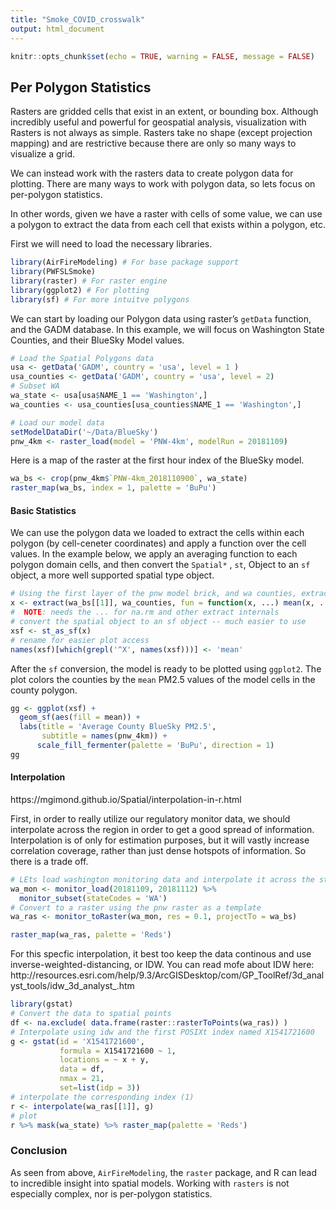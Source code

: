 ```yaml
---
title: "Smoke_COVID_crosswalk"
output: html_document
---
```


```r
knitr::opts_chunk$set(echo = TRUE, warning = FALSE, message = FALSE)
```

## Per Polygon Statistics

Rasters are gridded cells that exist in an extent, or bounding box. Although incredibly useful and powerful for geospatial analysis, visualization with Rasters is not always as simple. Rasters take no shape (except projection mapping) and are restrictive because there are only so many ways to visualize a grid. 

We can instead work with the rasters data to create polygon data for plotting. There are many ways to work with polygon data, so lets focus on per-polygon statistics. 

In other words, given we have a raster with cells of some value, we can use a polygon to extract the data from each cell that exists within a polygon, etc. 

First we will need to load the necessary libraries. 

```r
library(AirFireModeling) # For base package support
library(PWFSLSmoke)
library(raster) # For raster engine
library(ggplot2) # For plotting
library(sf) # For more intuitve polygons 
```

We can start by loading our Polygon data using raster's `getData` function, and the GADM database. 
In this example, we will focus on Washington State Counties, and their BlueSky Model values.

```r
# Load the Spatial Polygons data
usa <- getData('GADM', country = 'usa', level = 1 )
usa_counties <- getData('GADM', country = 'usa', level = 2)
# Subset WA
wa_state <- usa[usa$NAME_1 == 'Washington',]
wa_counties <- usa_counties[usa_counties$NAME_1 == 'Washington',]
```


```r
# Load our model data
setModelDataDir('~/Data/BlueSky')
pnw_4km <- raster_load(model = 'PNW-4km', modelRun = 20181109)
```

Here is a map of the raster at the first hour index of the BlueSky model. 

```r
wa_bs <- crop(pnw_4km$`PNW-4km_2018110900`, wa_state)
raster_map(wa_bs, index = 1, palette = 'BuPu')
```

#### Basic Statistics 

We can use the polygon data we loaded to extract the cells within each polygon (by cell-ceneter coordinates) and apply a function over the cell values. In the example below, we apply an averaging function to each polygon domain cells, and then convert the `Spatial*` , `st`, Object to an `sf` object, a more well supported spatial type object. 

```r
# Using the first layer of the pnw model brick, and wa counties, extract the data and convert to Spatial* object while aggregating with a function. For example, below is county PM2.5 Model means:
x <- extract(wa_bs[[1]], wa_counties, fun = function(x, ...) mean(x, ...), sp = TRUE)
#  NOTE: needs the ... for na.rm and other extract internals 
# convert the spatial object to an sf object -- much easier to use
xsf <- st_as_sf(x)
# rename for easier plot access
names(xsf)[which(grepl('^X', names(xsf)))] <- 'mean'
```

After the `sf` conversion, the model is ready to be plotted using `ggplot2`. The plot colors the counties by the `mean` PM2.5 values of the model cells in the county polygon. 

```r
gg <- ggplot(xsf) + 
  geom_sf(aes(fill = mean)) + 
  labs(title = 'Average County BlueSky PM2.5', 
       subtitle = names(pnw_4km)) + 
      scale_fill_fermenter(palette = 'BuPu', direction = 1)
gg
```

#### Interpolation

 https://mgimond.github.io/Spatial/interpolation-in-r.html

First, in order to really utilize our regulatory monitor data, we should interpolate across the region in order to get a good spread of information. Interpolation is of only for estimation purposes, but it will vastly increase correlation coverage, rather than just dense hotspots of information. So there is a trade off. 
```r
# LEts load washington monitoring data and interpolate it across the state to compare estimated correlations
wa_mon <- monitor_load(20181109, 20181112) %>% 
  monitor_subset(stateCodes = 'WA')
# Convert to a raster using the pnw raster as a template 
wa_ras <- monitor_toRaster(wa_mon, res = 0.1, projectTo = wa_bs)

raster_map(wa_ras, palette = 'Reds')
```

For this specfic interpolation, it best too keep the data continous and use inverse-weighted-distancing, or IDW. You can read mofe about IDW here: http://resources.esri.com/help/9.3/ArcGISDesktop/com/GP_ToolRef/3d_analyst_tools/idw_3d_analyst_.htm


```r
library(gstat)
# Convert the data to spatial points
df <- na.exclude( data.frame(raster::rasterToPoints(wa_ras)) )
# Interpolate using idw and the first POSIXt index named X1541721600
g <- gstat(id = 'X1541721600', 
           formula = X1541721600 ~ 1, 
           locations = ~ x + y, 
           data = df,
           nmax = 21, 
           set=list(idp = 3))
# interpolate the corresponding index (1)
r <- interpolate(wa_ras[[1]], g)
# plot
r %>% mask(wa_state) %>% raster_map(palette = 'Reds')
```


### Conclusion

As seen from above, `AirFireModeling`, the `raster` package, and R can lead to incredible insight into spatial models. Working with `rasters` is not especially complex, nor is per-polygon statistics. 
